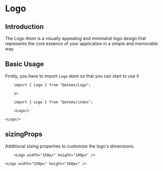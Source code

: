 

<MDXWrapper>
<Head>
	<title>Logo Doc | OORSIG</title>
</Head>

# Logo

## Introduction

The Logo Atom is a visually appealing and minimalist logo design that represents the core essence of your application in a simple and memorable way.

## Basic Usage

Firstly, you have to import `Logo` atom so that you can start to use it

```
	import { Logo } from "@atoms/Logo";

	or

	import { Logo } from "@atoms/index";

	<Logo/>
```

    <Logo/>

## sizingProps

Additional sizing properties to customize the logo's dimensions.
```
	<Logo width="150px" height="100px" />
```
	<Logo width="150px" height="100px" />

</MDXWrapper>
